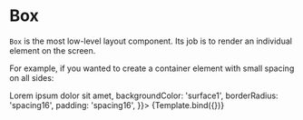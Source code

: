 

<Meta title="WIP/Layout/Box" component={Box} />


# Box

`Box` is the most low-level layout component. Its job is to render an individual element on the screen.

For example, if you wanted to create a container element with small spacing on all sides:

<Canvas>
  <Story
    name="Box"
    args={{
      children: <Text color="neutral1">Lorem ipsum dolor sit amet</Text>,
      backgroundColor: 'surface1',
      borderRadius: 'spacing16',
      padding: 'spacing16',
    }}>
    {Template.bind({})}
  </Story>
</Canvas>

<ArgsTable story="Box" />
